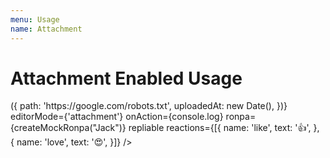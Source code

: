 ```yaml
---
menu: Usage
name: Attachment
---
```



# Attachment Enabled Usage

<link href="https://cdn.jsdelivr.net/npm/antd@3.26.6/dist/antd.min.css" rel="stylesheet" />

<Playground>
  <RonpaComments 
    contentStyle={{
      fontStyle: 'italic',
    }}
    contentLimit={100}
    username="Jack"
    uploadFile={() => ({
      path: 'https://google.com/robots.txt',
      uploadedAt: new Date(),
    })}
    editorMode={'attachment'}
    onAction={console.log}
    ronpa={createMockRonpa("Jack")}
    repliable
    reactions={[{
      name: 'like',
      text: '👍',
    }, {
      name: 'love',
      text: '😍',
    }]}
  />
</Playground>
